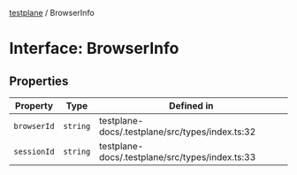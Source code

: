 [testplane](../README.mdx) / BrowserInfo

# Interface: BrowserInfo

## Properties

| Property | Type | Defined in |
| ------ | ------ | ------ |
| `browserId` | `string` | testplane-docs/.testplane/src/types/index.ts:32 |
| `sessionId` | `string` | testplane-docs/.testplane/src/types/index.ts:33 |
